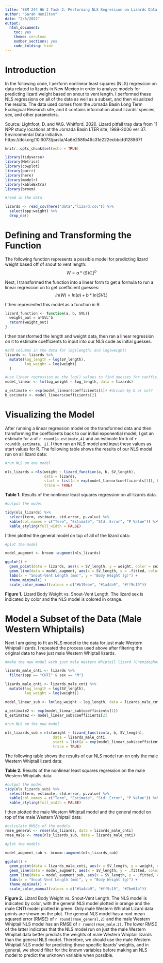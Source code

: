 ```yaml
---
title: 'ESM 244 HW 2 Task 2: Performing NLS Regression on Lizards Data'
author: "Sarah Hamilton"
date: "2/5/2022"
output: 
  html_document: 
    toc: yes
    theme: cerulean
    number_sections: yes
    code_folding: hide
---
```

# Introduction

In the following code, I perform nonlinear least squares (NLS) regression on data related to lizards in New Mexico in order to analyze models for predicting lizard weight based on snout to vent length. I performed these NLS regressions on all of the data as well as a subset, and then visualized the results. The data used comes from the Jornada Basin Long Term Ecological Research site, and it contains information about lizards' species, sex, and other parameters.

Source: Lightfoot, D. and W.G. Whitford. 2020. Lizard pitfall trap data from 11 NPP study locations at the Jornada Basin LTER site, 1989-2006 ver 37. Environmental Data Initiative. https://doi.org/10.6073/pasta/4a6e258fb49c31e222ecbbcfd128967f

```r
knitr::opts_chunk$set(echo = TRUE)

library(tidyverse)
library(Metrics)
library(cowplot)
library(purrr)
library(here)
library(modelr)
library(kableExtra)
library(broom)
```

```r
#read in the data 

lizards <- read_csv(here("data","lizard.csv")) %>%
  select(spp:weight) %>%
  drop_na()
```

# Defining and Transforming the Function

The following function represents a possible model for predicting lizard weight based off of snout to vent length:
$$
W = a*(SVL)^b
$$

Next, I transformed the function into a linear form to get a formula to run a linear regression on to get coefficient guesses:
$$
ln(W) = ln(a) + b*ln(SVL) 
$$

I then represented this model as a function in R. 

```r
lizard_function <- function(a, b, SVL){
  weight_out = a*SVL^b
  return(weight_out)
}
```

I then transformed the length and weight data, then ran a linear regression on it to estimate coefficients to input into our NLS code as initial guesses. 
```r
#add columns in the data for log(length) and log(weight)
lizards <- lizards %>%
  mutate(log_length = log(SV_length),
         log_weight = log(weight)
  )

```

```r
#use linear regression on the log() values to find guesses for coefficients
model_linear <- lm(log_weight ~ log_length, data = lizards) 

a_estimate <- exp(model_linear$coefficients[1]) #divide by b or not? 
b_estimate <- model_linear$coefficients[2]
```

# Visualizing the Model

After running a linear regression model on the transformed data and then transforming the coefficients back to our initial exponential model, I got an estimate for a of `r round(a_estimate,4)` and an estimate for b of `r round(b_estimate, 2)`. I then ran an NLS model and input these values as start values for R. The following table shows the results of our NLS model run on all lizard data:

```r
#run NLS on one model 

nls_lizards = nls(weight ~ lizard_function(a, b, SV_length),
                  data = lizards,
                  start = list(a = exp(model_linear$coefficients[1]), b = model_linear$coefficients[2]),
                  trace = TRUE)
```

**Table 1.** Results of the nonlinear least squares regression on all lizards data. 
```r
#output the model 

tidy(nls_lizards) %>%
  select(term, estimate, std.error, p.value) %>%
  kable(col.names = c("Term", "Estimate", "Std. Error", "P Value")) %>%
  kable_styling(full_width = FALSE) 

```

I then plotted the general model on top of all of the lizard data:
```r
#plot the model 

model_augment <- broom::augment(nls_lizards)

ggplot() +
  geom_point(data = lizards, aes(x = SV_length, y = weight, color = sex)) +
  geom_line(data = model_augment, aes(x = SV_length, y = .fitted, color = "NLS")) +
  labs(x = "Snout-Vent Length (mm)", y = "Body Weight (g)") +
  theme_minimal() +
  scale_color_manual(values = c("#b19ebe", "#1a4da9", "#ff9c19"))
```

**Figure 1.** Lizard Body Weight vs. Snout-Vent Length. The lizard sex is indicated by color and the NLS model is colored in orange.

# Model a Subset of the Data (Male Western Whiptails)

Next I am going to fit an NLS model to the data for just male Western Whiptail lizards. I repeated the process used above after filtering the original data to have just male Western Whiptail lizards. 

```r
#make the new model with just male Western Whiptail lizard (Cnemidophorus tigrisatus)

lizards_male_cnti <- lizards %>%
  filter(spp == "CNTI" & sex == "M")

lizards_male_cnti <- lizards_male_cnti %>%
  mutate(log_length = log(SV_length),
         log_weight = log(weight))

model_linear_sub <- lm(log_weight ~ log_length, data = lizards_male_cnti)

a_estimate2 <- exp(model_linear_sub$coefficients[1])
b_estimate2 <- model_linear_sub$coefficients[2]

#run NLS on the new model

nls_lizards_sub = nls(weight ~ lizard_function(a, b, SV_length),
                      data = lizards_male_cnti,
                      start = list(a = exp(model_linear_sub$coefficients[1]), b = model_linear_sub$coefficients[2]),
                      trace = TRUE)
```

The following table shows the results of our NLS model run on only the male Western Whiptail lizard data:

**Table 2.** Results of the nonlinear least squares regression on the male Western Whiptails data. 
```r
#output the model 
tidy(nls_lizards_sub) %>%
  select(term, estimate, std.error, p.value) %>%
  kable(col.names = c("Term", "Estimate", "Std. Error", "P Value")) %>%
  kable_styling(full_width = FALSE)
```

I then plotted the male Western Whiptail model and the general model on top of the male Western Whiptail data:
```r
#calculate RMSEs of the models
rmse_general <- rmse(nls_lizards, data = lizards_male_cnti)
rmse_male <- rmse(nls_lizards_sub, data = lizards_male_cnti)

#plot the models

model_augment_sub <- broom::augment(nls_lizards_sub)

ggplot() +
  geom_point(data = lizards_male_cnti, aes(x = SV_length, y = weight, color = sex)) +
  geom_line(data = model_augment, aes(x = SV_length, y = .fitted, color = "NLS General")) +
  geom_line(data = model_augment_sub, aes(x = SV_length, y = .fitted, color = "NLS Male CNTI")) +
  labs(x = "Snout-Vent Length (mm)", y = "Body Weight (g)") +
  theme_minimal() +
  scale_color_manual(values = c("#1a4da9", "#ff9c19", "#7be61a"))
```

**Figure 2.** Lizard Body Weight vs. Snout-Vent Length. The NLS model is indicated by color, with the general NLS model plotted in orange and the male CNTI model plotted in green. Only male Western Whiptail Lizard data points are shown on the plot. The general NLS model has a root mean squared error (RMSE) of `r round(rmse_general,2)` and the male Western Whiptail NLS model has an RMSE of `r round(rmse_male,2)`. The lower RMSE of the latter indicates that the NLS model run on just the male Western Whiptail data better predicts the weights of male Western Whiptail lizards than the general NLS model. Therefore, we should use the male Western Whiptail NLS model for predicting these specific lizards' weights, and in general, we should filter for the known variables before making an NLS model to predict the unknown variable when possible. 

